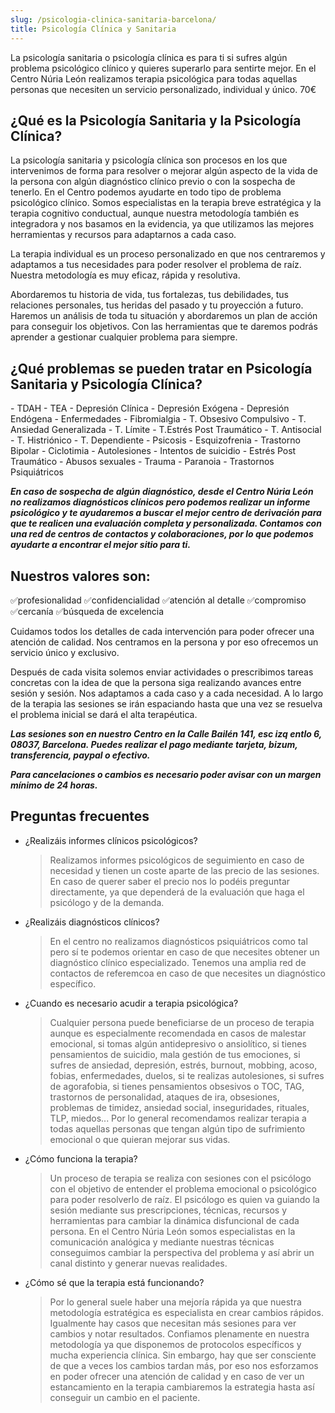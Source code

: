 ```yaml
---
slug: /psicologia-clinica-sanitaria-barcelona/
title: Psicología Clínica y Sanitaria
---
```


La psicología sanitaria o psicología clínica es para ti si sufres algún problema psicológico clínico y quieres superarlo para sentirte mejor.
En el Centro Núria León realizamos terapia psicológica para todas aquellas personas que necesiten un servicio personalizado, individual y único.
70€

## ¿Qué es la Psicología Sanitaria y la Psicología Clínica?

La psicología sanitaria y psicología clínica son procesos en los que intervenimos de forma para resolver o mejorar algún aspecto de la vida de la persona con algún diagnóstico clínico previo o con la sospecha de tenerlo. En el Centro podemos ayudarte en todo tipo de problema psicológico clínico. Somos especialistas en la terapia breve estratégica y la terapia cognitivo conductual, aunque nuestra metodología también es integradora y nos basamos en la evidencia, ya que utilizamos las mejores herramientas y recursos para adaptarnos a cada caso.

La terapia individual es un proceso personalizado en que nos centraremos y adaptamos a tus necesidades para poder resolver el problema de raíz. Nuestra metodología es muy eficaz, rápida y resolutiva.

Abordaremos tu historia de vida, tus fortalezas, tus debilidades, tus relaciones personales, tus heridas del pasado y tu proyección a futuro. Haremos un análisis de toda tu situación y abordaremos un plan de acción para conseguir los objetivos. Con las herramientas que te daremos podrás aprender a gestionar cualquier problema para siempre.

## ¿Qué problemas se pueden tratar en Psicología Sanitaria y Psicología Clínica?

<div class="columns-2">
  - TDAH - TEA - Depresión Clínica - Depresión Exógena - Depresión Endógena -
  Enfermedades - Fibromialgia - T. Obsesivo Compulsivo - T. Ansiedad
  Generalizada - T. Límite - T.Estrés Post Traumático - T. Antisocial - T.
  Histriónico - T. Dependiente - Psicosis - Esquizofrenia - Trastorno Bipolar -
  Ciclotimia - Autolesiones - Intentos de suicidio - Estrés Post Traumático -
  Abusos sexuales - Trauma - Paranoia - Trastornos Psiquiátricos
</div>

**_En caso de sospecha de algún diagnóstico, desde el Centro Núria León no realizamos diagnósticos clínicos pero podemos realizar un informe psicológico y te ayudaremos a buscar el mejor centro de derivación para que te realicen una evaluación completa y personalizada. Contamos con una red de centros de contactos y colaboraciones, por lo que podemos ayudarte a encontrar el mejor sitio para ti._**

## Nuestros valores son:

✅profesionalidad
✅confidencialidad
✅atención al detalle
✅compromiso
✅cercanía
✅búsqueda de excelencia

Cuidamos todos los detalles de cada intervención para poder ofrecer una atención de calidad. Nos centramos en la persona y por eso ofrecemos un servicio único y exclusivo.

Después de cada visita solemos enviar actividades o prescribimos tareas concretas con la idea de que la persona siga realizando avances entre sesión y sesión. Nos adaptamos a cada caso y a cada necesidad. A lo largo de la terapia las sesiones se irán espaciando hasta que una vez se resuelva el problema inicial se dará el alta terapéutica.

**_Las sesiones son en nuestro Centro en la Calle Bailén 141, esc izq entlo 6, 08037, Barcelona. Puedes realizar el pago mediante tarjeta, bizum, transferencia, paypal o efectivo._**

**_Para cancelaciones o cambios es necesario poder avisar con un margen mínimo de 24 horas._**


<ComoEsLaTerapia tipo="presencial" />

## Preguntas frecuentes

<div class="faq">

- ¿Realizáis informes clínicos psicológicos?

  > Realizamos informes psicológicos de seguimiento en caso de necesidad y tienen un coste aparte de las precio de las sesiones. En caso de querer saber el precio nos lo podéis preguntar directamente, ya que dependerá de la evaluación que haga el psicólogo y de la demanda.

- ¿Realizáis diagnósticos clínicos?

  > En el centro no realizamos diagnósticos psiquiátricos como tal pero sí te podemos orientar en caso de que necesites obtener un diagnóstico clínico especializado. Tenemos una amplia red de contactos de referemcoa en caso de que necesites un diagnóstico específico.

- ¿Cuando es necesario acudir a terapia psicológica?

  > Cualquier persona puede beneficiarse de un proceso de terapia aunque es especialmente recomendada en casos de malestar emocional, si tomas algún antidepresivo o ansiolítico, si tienes pensamientos de suicidio, mala gestión de tus emociones, si sufres de ansiedad, depresión, estrés, burnout, mobbing, acoso, fobias, enfermedades, duelos, si te realizas autolesiones, si sufres de agorafobia, si tienes pensamientos obsesivos o TOC, TAG, trastornos de personalidad, ataques de ira, obsesiones, problemas de timidez, ansiedad social, inseguridades, rituales, TLP, miedos... Por lo general recomendamos realizar terapia a todas aquellas personas que tengan algún tipo de sufrimiento emocional o que quieran mejorar sus vidas.

- ¿Cómo funciona la terapia?

  > Un proceso de terapia se realiza con sesiones con el psicólogo con el objetivo de entender el problema emocional o psicológico para poder resolverlo de raíz. El psicólogo es quien va guiando la sesión mediante sus prescripciones, técnicas, recursos y herramientas para cambiar la dinámica disfuncional de cada persona. En el Centro Núria León somos especialistas en la comunicación analógica y mediante nuestras técnicas conseguimos cambiar la perspectiva del problema y así abrir un canal distinto y generar nuevas realidades.

- ¿Cómo sé que la terapia está funcionando?

  > Por lo general suele haber una mejoría rápida ya que nuestra metodología estratégica es especialista en crear cambios rápidos. Igualmente hay casos que necesitan más sesiones para ver cambios y notar resultados. Confiamos plenamente en nuestra metodología ya que disponemos de protocolos específicos y mucha experiencia clínica. Sin embargo, hay que ser consciente de que a veces los cambios tardan más, por eso nos esforzamos en poder ofrecer una atención de calidad y en caso de ver un estancamiento en la terapia cambiaremos la estrategia hasta así conseguir un cambio en el paciente.

</div>
